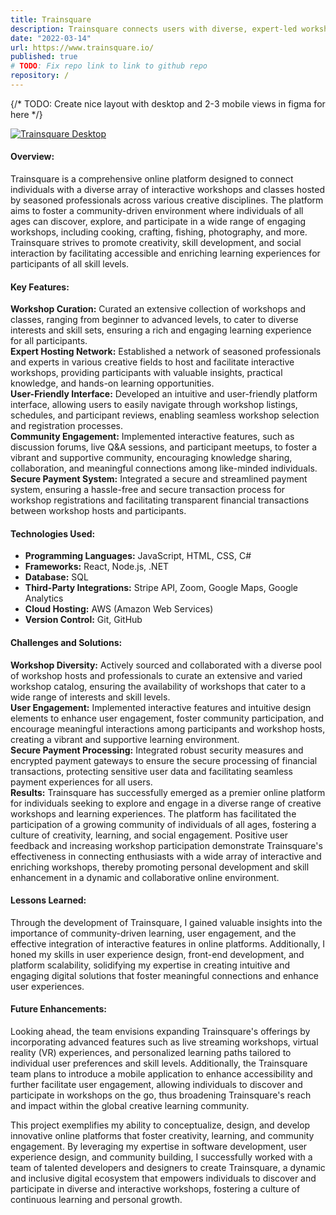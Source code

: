 ```yaml
---
title: Trainsquare
description: Trainsquare connects users with diverse, expert-led workshops, fostering creativity and skill development in interactive settings.
date: "2022-03-14"
url: https://www.trainsquare.io/
published: true
# TODO: Fix repo link to link to github repo
repository: /
---
```


{/* TODO: Create nice layout with desktop and 2-3 mobile views in figma for here */}

[![Trainsquare Desktop](/trainsquare-desktop.png)](https://planetfall.io)

#### Overview:

Trainsquare is a comprehensive online platform designed to connect individuals with a diverse array of interactive workshops and classes hosted by seasoned professionals across various creative disciplines. The platform aims to foster a community-driven environment where individuals of all ages can discover, explore, and participate in a wide range of engaging workshops, including cooking, crafting, fishing, photography, and more. Trainsquare strives to promote creativity, skill development, and social interaction by facilitating accessible and enriching learning experiences for participants of all skill levels.

#### Key Features:

**Workshop Curation:** Curated an extensive collection of workshops and classes, ranging from beginner to advanced levels, to cater to diverse interests and skill sets, ensuring a rich and engaging learning experience for all participants.\
**Expert Hosting Network:** Established a network of seasoned professionals and experts in various creative fields to host and facilitate interactive workshops, providing participants with valuable insights, practical knowledge, and hands-on learning opportunities.\
**User-Friendly Interface:** Developed an intuitive and user-friendly platform interface, allowing users to easily navigate through workshop listings, schedules, and participant reviews, enabling seamless workshop selection and registration processes.\
**Community Engagement:** Implemented interactive features, such as discussion forums, live Q&A sessions, and participant meetups, to foster a vibrant and supportive community, encouraging knowledge sharing, collaboration, and meaningful connections among like-minded individuals.\
**Secure Payment System:** Integrated a secure and streamlined payment system, ensuring a hassle-free and secure transaction process for workshop registrations and facilitating transparent financial transactions between workshop hosts and participants.

#### Technologies Used:

- **Programming Languages:** JavaScript, HTML, CSS, C#
- **Frameworks:** React, Node.js, .NET
- **Database:** SQL
- **Third-Party Integrations:** Stripe API, Zoom, Google Maps, Google Analytics
- **Cloud Hosting:** AWS (Amazon Web Services)
- **Version Control:** Git, GitHub

#### Challenges and Solutions:

**Workshop Diversity:** Actively sourced and collaborated with a diverse pool of workshop hosts and professionals to curate an extensive and varied workshop catalog, ensuring the availability of workshops that cater to a wide range of interests and skill levels.\
**User Engagement:** Implemented interactive features and intuitive design elements to enhance user engagement, foster community participation, and encourage meaningful interactions among participants and workshop hosts, creating a vibrant and supportive learning environment.\
**Secure Payment Processing:** Integrated robust security measures and encrypted payment gateways to ensure the secure processing of financial transactions, protecting sensitive user data and facilitating seamless payment experiences for all users.\
**Results:**
Trainsquare has successfully emerged as a premier online platform for individuals seeking to explore and engage in a diverse range of creative workshops and learning experiences. The platform has facilitated the participation of a growing community of individuals of all ages, fostering a culture of creativity, learning, and social engagement. Positive user feedback and increasing workshop participation demonstrate Trainsquare's effectiveness in connecting enthusiasts with a wide array of interactive and enriching workshops, thereby promoting personal development and skill enhancement in a dynamic and collaborative online environment.

#### Lessons Learned:

Through the development of Trainsquare, I gained valuable insights into the importance of community-driven learning, user engagement, and the effective integration of interactive features in online platforms. Additionally, I honed my skills in user experience design, front-end development, and platform scalability, solidifying my expertise in creating intuitive and engaging digital solutions that foster meaningful connections and enhance user experiences.

#### Future Enhancements:

Looking ahead, the team envisions expanding Trainsquare's offerings by incorporating advanced features such as live streaming workshops, virtual reality (VR) experiences, and personalized learning paths tailored to individual user preferences and skill levels. Additionally, the Trainsquare team plans to introduce a mobile application to enhance accessibility and further facilitate user engagement, allowing individuals to discover and participate in workshops on the go, thus broadening Trainsquare's reach and impact within the global creative learning community.

This project exemplifies my ability to conceptualize, design, and develop innovative online platforms that foster creativity, learning, and community engagement. By leveraging my expertise in software development, user experience design, and community building, I successfully worked with a team of talented developers and designers to create Trainsquare, a dynamic and inclusive digital ecosystem that empowers individuals to discover and participate in diverse and interactive workshops, fostering a culture of continuous learning and personal growth.
